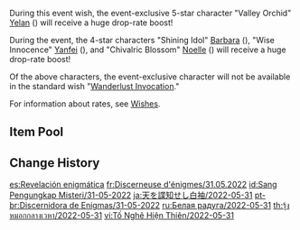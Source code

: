 {{Wish
|name              = Discerner of Enigmas 2022-05-31
|image             = Discerner of Enigmas 2022-05-31.png
|type              = Character Event
|duration          = event
|time_start        = 2022-05-31 11:00:00
|time_start_offset = GMT+8
|time_end          = 2022-06-21 17:59:00
|link              = https://www.hoyolab.com/article/4998733
|preceding         = The Heron's Court/2022-04-19
|succeeding        = Oni's Royale/2022-06-21
|alongside         = Invitation to Mundane Life/2022-05-31
|alongside2        = Epitome Invocation/2022-05-31
|next              = Discerner of Enigmas/2023-02-07
}}
During this event wish, the event-exclusive 5-star character "Valley Orchid" [[Yelan]] ({{Hydro}}) will receive a huge drop-rate boost!

During the event, the 4-star characters "Shining Idol" [[Barbara]] ({{Hydro}}), "Wise Innocence" [[Yanfei]] ({{Pyro}}), and "Chivalric Blossom" [[Noelle]] ({{Geo}}) will receive a huge drop-rate boost!

Of the above characters, the event-exclusive character will not be available in the standard wish "[[Wanderlust Invocation]]."

For information about rates, see [[Wishes]].

==Item Pool==
{{Wish Pool
|^Yelan
|^Barbara
|^Yanfei
|^Noelle
|Diluc
|Jean
|Keqing
|Mona
|Qiqi
|Beidou
|Bennett
|Chongyun
|Diona
|Fischl
|Gorou
|Kujou Sara
|Ningguang
|Razor
|Rosaria
|Sayu
|Sucrose
|Thoma
|Xiangling
|Xingqiu
|Xinyan
|Yun Jin
|Dragon's Bane
|Eye of Perception
|Favonius Codex
|Favonius Greatsword
|Favonius Lance
|Favonius Sword
|Favonius Warbow
|Lion's Roar
|Rainslasher
|Rust
|Sacrificial Bow
|Sacrificial Fragments
|Sacrificial Greatsword
|Sacrificial Sword
|The Bell
|The Flute
|The Stringless
|The Widsith
|Black Tassel
|Bloodtainted Greatsword
|Cool Steel
|Debate Club
|Emerald Orb
|Ferrous Shadow
|Harbinger of Dawn
|Magic Guide
|Raven Bow
|Sharpshooter's Oath
|Skyrider Sword
|Slingshot
|Thrilling Tales of Dragon Slayers
}}

==Change History==
{{Change History|2.7}}

[[es:Revelación enigmática]]
[[fr:Discerneuse d'énigmes/31.05.2022]]
[[id:Sang Pengungkap Misteri/31-05-2022]]
[[ja:天を諜知せし白袖/2022-05-31]]
[[pt-br:Discernidora de Enigmas/31-05-2022]]
[[ru:Белая радуга/2022-05-31]]
[[th:รุ้งหมอกกลางเวหา/2022-05-31]]
[[vi:Tố Nghê Hiện Thiên/2022-05-31]]